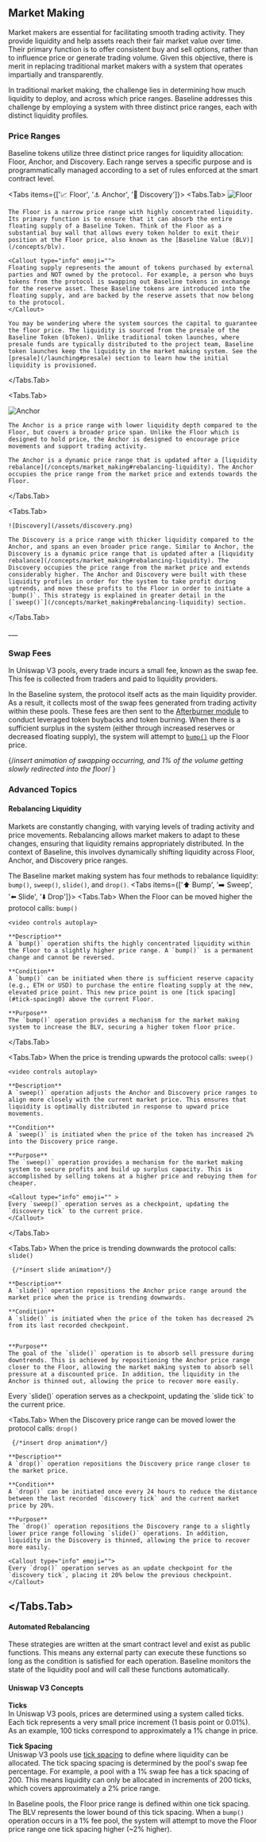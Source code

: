 


## Market Making

Market makers are essential for facilitating smooth trading activity. They provide liquidity and help assets reach their fair market value over time. Their primary function is to offer consistent buy and sell options, rather than to influence price or generate trading volume. Given this objective, there is merit in replacing traditional market makers with a system that operates impartially and transparently.

In traditional market making, the challenge lies in determining how much liquidity to deploy, and across which price ranges. Baseline addresses this challenge by employing a system with three distinct price ranges, each with distinct liquidity profiles.

### Price Ranges
Baseline tokens utilize three distinct price ranges for liquidity allocation: Floor, Anchor, and Discovery. Each range serves a specific purpose and is programmatically managed according to a set of rules enforced at the smart contract level.

<Tabs items={['📈 Floor', '⚓️ Anchor', '🔎 Discovery']}>
  <Tabs.Tab>
   ![Floor](/assets/floor.png)

    The Floor is a narrow price range with highly concentrated liquidity. Its primary function is to ensure that it can absorb the entire floating supply of a Baseline Token. Think of the Floor as a substantial buy wall that allows every token holder to exit their position at the Floor price, also known as the [Baseline Value (BLV)](/concepts/blv).

    <Callout type="info" emoji="">
    Floating supply represents the amount of tokens purchased by external parties and NOT owned by the protocol. For example, a person who buys tokens from the protocol is swapping out Baseline tokens in exchange for the reserve asset. These Baseline tokens are introduced into the floating supply, and are backed by the reserve assets that now belong to the protocol. 
    </Callout>

    You may be wondering where the system sources the capital to guarantee the floor price. The liquidity is sourced from the presale of the Baseline Token (bToken). Unlike traditional token launches, where presale funds are typically distributed to the project team, Baseline token launches keep the liquidity in the market making system. See the [presale](/launching#presale) section to learn how the initial liquidity is provisioned.


  </Tabs.Tab>

  <Tabs.Tab>

  ![Anchor](/assets/anchor.png)

    The Anchor is a price range with lower liquidity depth compared to the Floor, but covers a broader price span. Unlike the Floor which is designed to hold price, the Anchor is designed to encourage price movements and support trading activity. 

    The Anchor is a dynamic price range that is updated after a [liquidity rebalance](/concepts/market_making#rebalancing-liquidity). The Anchor occupies the price range from the market price and extends towards the Floor.


  </Tabs.Tab>

  <Tabs.Tab>

    ![Discovery](/assets/discovery.png)

    The Discovery is a price range with thicker liquidity compared to the Anchor, and spans an even broader price range. Similar to Anchor, the Discovery is a dynamic price range that is updated after a [liquidity rebalance](/concepts/market_making#rebalancing-liquidity). The Discovery occupies the price range from the market price and extends considerably higher. The Anchor and Discovery were built with these liquidity profiles in order for the system to take profit during uptrends, and move these profits to the Floor in order to initiate a `bump()`. This strategy is explained in greater detail in the [`sweep()`](/concepts/market_making#rebalancing-liquidity) section.


  </Tabs.Tab>

</Tabs>
___
&nbsp;

### Swap Fees
In Uniswap V3 pools, every trade incurs a small fee, known as the swap fee. This fee is collected from traders and paid to liquidity providers.

In the Baseline system, the protocol itself acts as the main liquidity provider. As a result, it collects most of the swap fees generated from trading activity within these pools. These fees are then sent to the [Afterburner module](/concepts/afterburner) to conduct leveraged token buybacks and token burning. When there is a sufficient surplus in the system (either through increased reserves or decreased floating supply), the system will attempt to [`bump()`](/concepts/market_making#rebalancing-liquidity) up the Floor price.

{/*insert animation of swapping occurring, and 1% of the volume getting slowly redirected into the floor*/
}

### Advanced Topics

#### Rebalancing Liquidity
Markets are constantly changing, with varying levels of trading activity and price movements. ​​Rebalancing allows market makers to adapt to these changes, ensuring that liquidity remains appropriately distributed. In the context of Baseline, this involves dynamically shifting liquidity across Floor, Anchor, and Discovery price ranges.

The Baseline market making system has four methods to rebalance liquidity: `bump()`, `sweep()`, `slide()`, and `drop()`. 
<Callout emoji="">
<Tabs items={['⬆️ Bump', '➡️ Sweep', '⬅️ Slide', '⬇️ Drop']}>
  <Tabs.Tab>
    When the Floor can be moved higher the protocol calls: `bump()`

    <video controls autoplay>
  <source src="/assets/Bump.mp4" type="video/mp4" />
</video>

    **Description**  
    A `bump()` operation shifts the highly concentrated liquidity within the Floor to a slightly higher price range. A `bump()` is a permanent change and cannot be reversed.

    **Condition**  
    A `bump()` can be initiated when there is sufficient reserve capacity (e.g., ETH or USD) to purchase the entire floating supply at the new, elevated price point. This new price point is one [tick spacing](#tick-spacing0) above the current Floor.

    **Purpose**  
    The `bump()` operation provides a mechanism for the market making system to increase the BLV, securing a higher token floor price. 
  </Tabs.Tab>

  <Tabs.Tab>
    When the price is trending upwards the protocol calls: `sweep()`

    <video controls autoplay>
  <source src="/assets/Sweep_1.mp4" type="video/mp4" />
</video>

    **Description**  
    A `sweep()` operation adjusts the Anchor and Discovery price ranges to align more closely with the current market price. This ensures that liquidity is optimally distributed in response to upward price movements.

    **Condition**  
    A `sweep()` is initiated when the price of the token has increased 2% into the Discovery price range.

    **Purpose**  
    The `sweep()` operation provides a mechanism for the market making system to secure profits and build up surplus capacity. This is accomplished by selling tokens at a higher price and rebuying them for cheaper. 

    <Callout type="info" emoji="" >
    Every `sweep()` operation serves as a checkpoint, updating the `discovery tick` to the current price.
    </Callout>
  </Tabs.Tab>

  <Tabs.Tab>
    When the price is trending downwards the protocol calls: `slide()`

     {/*insert slide animation*/}

    **Description**  
    A `slide()` operation repositions the Anchor price range around the market price when the price is trending downwards.

    **Condition**  
    A `slide()` is initiated when the price of the token has decreased 2% from its last recorded checkpoint. 


    **Purpose**  
    The goal of the `slide()` operation is to absorb sell pressure during downtrends. This is achieved by repositioning the Anchor price range closer to the Floor, allowing the market making system to absorb sell pressure at a discounted price. In addition, the liquidity in the Anchor is thinned out, allowing the price to recover more easily. 

<Callout type="info" emoji="">
    Every `slide()` operation serves as a checkpoint, updating the `slide tick` to the current price.
    </Callout>
  </Tabs.Tab>

  <Tabs.Tab>
    When the Discovery price range can be moved lower the protocol calls: `drop()`

     {/*insert drop animation*/}

    **Description**  
    A `drop()` operation repositions the Discovery price range closer to the market price. 

    **Condition**  
    A `drop()` can be initiated once every 24 hours to reduce the distance between the last recorded `discovery tick` and the current market price by 20%.

    **Purpose**  
    The `drop()` operation repositions the Discovery range to a slightly lower price range following `slide()` operations. In addition, liquidity in the Discovery is thinned, allowing the price to recover more easily.

    <Callout type="info" emoji="">
    Every `drop()` operation serves as an update checkpoint for the `discovery tick`, placing it 20% below the previous checkpoint. 
    </Callout>
  
  </Tabs.Tab>
</Tabs>
</Callout>
---

#### Automated Rebalancing 
These strategies are written at the smart contract level and exist as public functions. This means any external party can execute these functions so long as the condition is satisfied for each operation. Baseline monitors the state of the liquidity pool and will call these functions automatically.

#### Uniswap V3 Concepts

**Ticks**  
In Uniswap V3 pools, prices are determined using a system called ticks. Each tick represents a very small price increment (1 basis point or 0.01%). As an example, 100 ticks correspond to approximately a 1% change in price.

**Tick Spacing**  
Uniswap V3 pools use [tick spacing](https://support.uniswap.org/hc/en-us/articles/21069524840589-What-is-a-tick-when-providing-liquidity) to define where liquidity can be allocated. The tick spacing spacing is determined by the pool's swap fee percentage. For example, a pool with a 1% swap fee has a tick spacing of 200. This means liquidity can only be allocated in increments of 200 ticks, which covers approximately a 2% price range.

In Baseline pools, the Floor price range is defined within one tick spacing. The BLV represents the lower bound of this tick spacing. When a `bump()` operation occurs in a 1% fee pool, the system will attempt to move the Floor price range one tick spacing higher (~2% higher).
